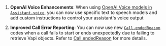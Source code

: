
1. **OpenAI Voice Enhancements**: When using [OpenAI Voice models in `Assistant.voice`](https://api.vapi.ai/api#:~:text=OpenAIVoice), you can now use specific text to speech models and add custom instructions to control your assistant's voice output

2. **Improved Call Error Reporting**: You can now use new [`Call.endedReason`](https://api.vapi.ai/api#:~:text=Call,-CallBatchError) codes when a call fails to start or ends unexpectedly due to failing to retrieve Vapi objects. Refer to [Call.endedReason](https://api.vapi.ai/api#:~:text=Call,-CallBatchError) for more details.